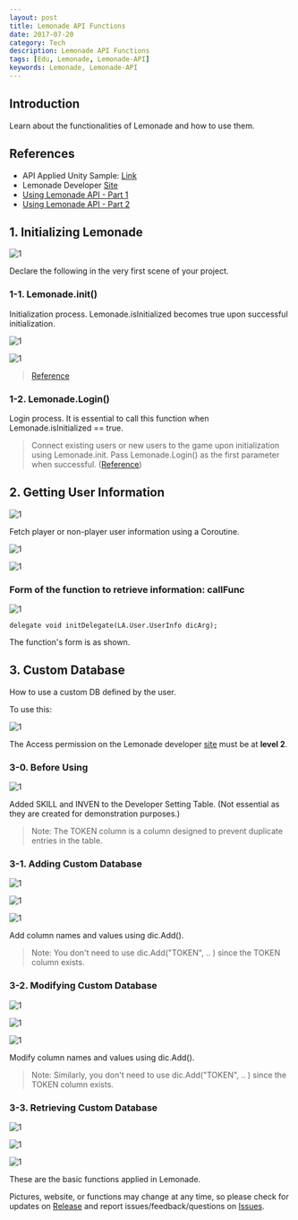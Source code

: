 ```yaml
---
layout: post
title: Lemonade API Functions
date: 2017-07-20
category: Tech
description: Lemonade API Functions
tags: [Edu, Lemonade, Lemonade-API]
keywords: Lemonade, Lemonade-API
---
```


## Introduction

Learn about the functionalities of Lemonade and how to use them.

## References

- API Applied Unity Sample: [Link](https://github.com/LemonClub/lemonade-android-api-unity-example)
- Lemonade Developer [Site](http://lemontree.dothome.co.kr/lemonade/)
- [Using Lemonade API - Part 1](/tech/2017/07/14/LemonadeAPI-desc-1)
- [Using Lemonade API - Part 2](/tech/2017/07/18/LemonadeAPI-desc-2)

## 1. Initializing Lemonade

![1](/img/2017-7-20-LemonadeAPI-func/35.png)

Declare the following in the very first scene of your project.

### 1-1. Lemonade.init()

Initialization process. Lemonade.isInitialized becomes true upon successful initialization.

![1](/img/2017-7-20-LemonadeAPI-func/36.png)

![1](/img/2017-7-20-LemonadeAPI-func/37.png)

> [Reference](https://github.com/LemonClub/lemonade-android-api-unity-example/blob/master/Assets/ExGame.cs#L11)

### 1-2. Lemonade.Login()

Login process. It is essential to call this function when Lemonade.isInitialized == true.

> Connect existing users or new users to the game upon initialization using Lemonade.init. Pass Lemonade.Login() as the first parameter when successful. ([Reference](https://github.com/LemonClub/lemonade-android-api-unity-example/blob/master/Assets/ExGame.cs#L14))

## 2. Getting User Information

![1](/img/2017-7-20-LemonadeAPI-func/38.png)

Fetch player or non-player user information using a Coroutine.

![1](/img/2017-7-20-LemonadeAPI-func/39.png)

![1](/img/2017-7-20-LemonadeAPI-func/40.png)

### Form of the function to retrieve information: callFunc

![1](/img/2017-7-20-LemonadeAPI-func/41.PNG)

    delegate void initDelegate(LA.User.UserInfo dicArg);

The function's form is as shown.

## 3. Custom Database

How to use a custom DB defined by the user.

To use this:

![1](/img/2017-7-20-LemonadeAPI-func/43.PNG)

The Access permission on the Lemonade developer [site](http://lemontree.dothome.co.kr/lemonade/) must be at **level 2**.

### 3-0. Before Using

![1](/img/2017-7-20-LemonadeAPI-func/42.PNG)

Added SKILL and INVEN to the Developer Setting Table. (Not essential as they are created for demonstration purposes.)

> Note: The TOKEN column is a column designed to prevent duplicate entries in the table.

### 3-1. Adding Custom Database

![1](/img/2017-7-20-LemonadeAPI-func/44.PNG)

![1](/img/2017-7-20-LemonadeAPI-func/45.PNG)

![1](/img/2017-7-20-LemonadeAPI-func/46.PNG)

Add column names and values using dic.Add().

> Note: You don't need to use dic.Add("TOKEN", .. ) since the TOKEN column exists.

### 3-2. Modifying Custom Database

![1](/img/2017-7-20-LemonadeAPI-func/47.PNG)

![1](/img/2017-7-20-LemonadeAPI-func/48.PNG)

![1](/img/2017-7-20-LemonadeAPI-func/46.PNG)

Modify column names and values using dic.Add().

> Note: Similarly, you don't need to use dic.Add("TOKEN", .. ) since the TOKEN column exists.

### 3-3. Retrieving Custom Database

![1](/img/2017-7-20-LemonadeAPI-func/50.PNG)

![1](/img/2017-7-20-LemonadeAPI-func/51.PNG)

![1](/img/2017-7-20-LemonadeAPI-func/52.PNG)

These are the basic functions applied in Lemonade.

Pictures, website, or functions may change at any time, so please check for updates on [Release](https://github.com/LemonClub/lemonade-android-api-unity-example/releases) and report issues/feedback/questions on [Issues](https://github.com/LemonClub/lemonade-android-api-unity-example/issues).
